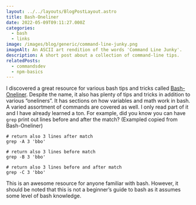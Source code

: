 ```yaml
---
layout: ../../layouts/BlogPostLayout.astro
title: Bash-Oneliner
date: 2022-05-09T09:11:27.000Z
categories:
  - bash
  - links
image: /images/blog/generic/command-line-junky.png
imageAlt: An ASCII art rendition of the words 'Command Line Junky'.
description: A short post about a collection of command-line tips.
relatedPosts:
  - commandsdev
  - npm-basics
---
```


I discovered a great resource for various bash tips and tricks called
[Bash-Oneliner](https://onceupon.github.io/Bash-Oneliner/).
Despite the name, it also has plenty of tips and tricks in addition to various “oneliners”.
It has sections on how variables and math work in bash. A varied assortment of commands
are covered as well. I only read part of it and I have already learned a ton.
For example, did you know you can have `grep` print out lines before and after the match?
(Exampled copied from Bash-Oneliner)

```
# return also 3 lines after match
grep -A 3 'bbo'

# return also 3 lines before match
grep -B 3 'bbo'

# return also 3 lines before and after match
grep -C 3 'bbo'
```

This is an awesome resource for anyone familiar with bash. However, it
should be noted that this is not a beginner’s guide to bash as it assumes some
level of bash knowledge.

<RandomSupport />
